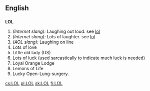 ==English==

==={{Abbreviation}}===
'''LOL'''
# ''(Internet slang):'' Laughing out loud. see [[lol]]
# ''(Internet slang):'' Lots of laughter. see [[lol]]
# ''(AOL slang):'' Laughing on line
# Lots of love
# Little old lady (US) <!--Um, where in US is this used? --> {{rfv-sense}}
# Lots of luck (used sarcastically to indicate much luck is needed)
# Loyal Orange Lodge
# Lemons of Life
# Lucky Open-Lung-surgery.

[[cs:LOL]]
[[pl:LOL]]
[[sk:LOL]]
[[fi:LOL]]